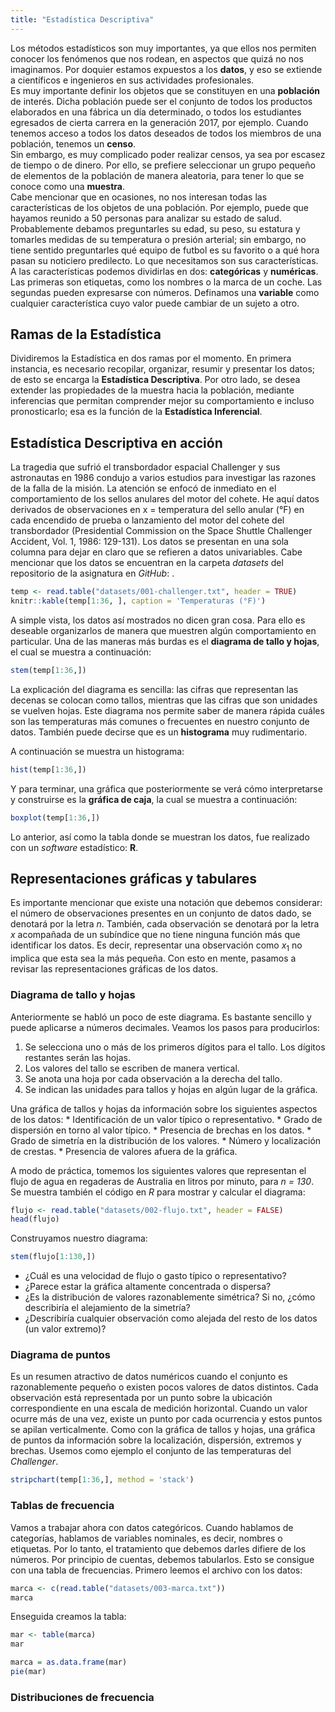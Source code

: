 ```yaml
---
title: "Estadística Descriptiva"
---
```


Los métodos estadísticos son muy importantes, ya que ellos nos permiten conocer los fenómenos que nos rodean, en aspectos que quizá no nos imaginamos. Por doquier estamos expuestos a los __datos__, y eso se extiende a científicos e ingenieros en sus actividades profesionales.  
Es muy importante definir los objetos que se constituyen en una __población__ de interés. Dicha población puede ser el conjunto de todos los productos elaborados en una fábrica un día determinado, o todos los estudiantes egresados de cierta carrera en la generación 2017, por ejemplo. Cuando tenemos acceso a todos los datos deseados de todos los miembros de una población, tenemos un __censo__.  
Sin embargo, es muy complicado poder realizar censos, ya sea por escasez de tiempo o de dinero. Por ello, se prefiere seleccionar un grupo pequeño de elementos de la población de manera aleatoria, para tener lo que se conoce como una __muestra__.  
Cabe mencionar que en ocasiones, no nos interesan todas las características de los objetos de una población. Por ejemplo, puede que hayamos reunido a 50 personas para analizar su estado de salud. Probablemente debamos preguntarles su edad, su peso, su estatura y tomarles medidas de su temperatura o presión arterial; sin embargo, no tiene sentido preguntarles qué equipo de futbol es su favorito o a qué hora pasan su noticiero predilecto. Lo que necesitamos son sus características.  
A las características podemos dividirlas en dos: __categóricas__ y __numéricas__. Las primeras son etiquetas, como los nombres o la marca de un coche. Las segundas pueden expresarse con números. Definamos una __variable__ como cualquier característica cuyo valor puede cambiar de un sujeto a otro.

## Ramas de la Estadística
Dividiremos la Estadística en dos ramas por el momento. En primera instancia, es necesario recopilar, organizar, resumir y presentar los datos; de esto se encarga la __Estadística Descriptiva__. Por otro lado, se desea extender las propiedades de la muestra hacia la población, mediante inferencias que permitan comprender mejor su comportamiento e incluso pronosticarlo; esa es la función de la __Estadística Inferencial__.

## Estadística Descriptiva en acción
La tragedia que sufrió el transbordador espacial Challenger y sus astronautas en 1986 condujo a varios estudios para investigar las razones de la falla de la misión. La atención se enfocó de inmediato en el comportamiento de los sellos anulares del motor del cohete. He aquí datos derivados de observaciones en x = temperatura del sello anular (°F) en cada encendido de prueba o lanzamiento del motor del cohete del transbordador (Presidential Commission on the Space Shuttle Challenger Accident, Vol. 1, 1986: 129-131). Los datos se presentan en una sola columna para dejar en claro que se refieren a datos univariables. Cabe mencionar que los datos se encuentran en la carpeta _datasets_ del repositorio de la asignatura en _GitHub_: [](https://github.com/LuisEMendoza/RMarkdown-test/tree/master/datasets).

```r
temp <- read.table("datasets/001-challenger.txt", header = TRUE)
knitr::kable(temp[1:36, ], caption = 'Temperaturas (°F)')
```


A simple vista, los datos así mostrados no dicen gran cosa. Para ello es deseable organizarlos de manera que muestren algún comportamiento en particular. Una de las maneras más burdas es el __diagrama de tallo y hojas__, el cual se muestra a continuación:

```r
stem(temp[1:36,])
```

La explicación del diagrama es sencilla: las cifras que representan las decenas se colocan como tallos, mientras que las cifras que son unidades se vuelven hojas. Este diagrama nos permite saber de manera rápida cuáles son las temperaturas más comunes o frecuentes en nuestro conjunto de datos. También puede decirse que es un __histograma__ muy rudimentario.

A continuación se muestra un histograma:

```r
hist(temp[1:36,])
```

Y para terminar, una gráfica que posteriormente se verá cómo interpretarse y construirse es la __gráfica de caja__, la cual se muestra a continuación:

```r
boxplot(temp[1:36,])
```

Lo anterior, así como la tabla donde se muestran los datos, fue realizado con un _software_ estadístico: __R__.

## Representaciones gráficas y tabulares
Es importante mencionar que existe una notación que debemos considerar: el número de observaciones presentes en un conjunto de datos dado, se denotará por la letra _n_. También, cada observación se denotará por la letra _x_ acompañada de un subíndice que no tiene ninguna función más que identificar los datos. Es decir, representar una observación como $x_1$ no implica que esta sea la más pequeña. Con esto en mente, pasamos a revisar las representaciones gráficas de los datos.

### Diagrama de tallo y hojas
Anteriormente se habló un poco de este diagrama. Es bastante sencillo y puede aplicarse a números decimales. Veamos los pasos para producirlos:

1. Se selecciona uno o más de los primeros dígitos para el tallo. Los dígitos restantes serán las hojas.
2. Los valores del tallo se escriben de manera vertical.
3. Se anota una hoja por cada observación a la derecha del tallo.
4. Se indican las unidades para tallos y hojas en algún lugar de la gráfica.

Una gráfica de tallos y hojas da información sobre los siguientes aspectos de los datos:
* Identificación de un valor típico o representativo.
* Grado de dispersión en torno al valor típico.
* Presencia de brechas en los datos.
* Grado de simetría en la distribución de los valores.
* Número y localización de crestas.
* Presencia de valores afuera de la gráfica.

A modo de práctica, tomemos los siguientes valores que representan el flujo de agua en regaderas de Australia en litros por minuto, para _n = 130_. Se muestra también el código en _R_ para mostrar y calcular el diagrama:

```r
flujo <- read.table("datasets/002-flujo.txt", header = FALSE)
head(flujo)
```

Construyamos nuestro diagrama:

```r
stem(flujo[1:130,])
```


- ¿Cuál es una velocidad de flujo o gasto típico o representativo?
- ¿Parece estar la gráfica altamente concentrada o dispersa?
- ¿Es la distribución de valores razonablemente simétrica? Si no, ¿cómo describiría el alejamiento de la simetría?
- ¿Describiría cualquier observación como alejada del resto de los datos (un valor extremo)?

### Diagrama de puntos
Es un resumen atractivo de datos numéricos cuando el conjunto es razonablemente pequeño o existen pocos valores de datos distintos. Cada observación está representada por un punto sobre la ubicación correspondiente en una escala de medición horizontal. Cuando un valor ocurre más de una vez, existe un punto por cada ocurrencia y estos puntos se apilan verticalmente. Como con la gráfica de tallos y hojas, una gráfica de puntos da información sobre la localización, dispersión, extremos y brechas. Usemos como ejemplo el conjunto de las temperaturas del _Challenger_.

```r
stripchart(temp[1:36,], method = 'stack')
```

### Tablas de frecuencia
Vamos a trabajar ahora con datos categóricos. Cuando hablamos de categorías, hablamos de variables nominales, es decir, nombres o etiquetas. Por lo tanto, el tratamiento que debemos darles difiere de los números. Por principio de cuentas, debemos tabularlos. Esto se consigue con una tabla de frecuencias. Primero leemos el archivo con los datos:

```r
marca <- c(read.table("datasets/003-marca.txt"))
marca
```

Enseguida creamos la tabla:
```r
mar <- table(marca)
mar
```


```r
marca = as.data.frame(mar)
pie(mar)
```

### Distribuciones de frecuencia